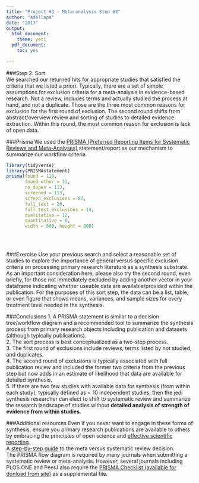 ```yaml
---
title: "Project #3 - Meta-analysis Step #2"
author: "adellapa"
date: "2017"
output:
  html_document:
    theme: yeti
  pdf_document:
    toc: yes
   
---
```



###Step 2. Sort  
We searched our returned hits for appropriate studies that satisfied the criteria that we listed a priori. Typically, there are a set of simple assumptions for exclusion criteria for a meta-analysis in evidence-based research. Not a review, includes terms and actually studied the process at hand, and not a duplicate. Those are the three most common reasons for exclusion for the first round of exclusion.  The second round shifts from abstract/overview review and sorting of studies to detailed evidence extraction. Within this round, the most common reason for exclusion is lack of open data. 

###Prisma
We used the [PRISMA (Preferred Reporting Items for Systematic Reviews and Meta-Analyses)](http://journals.plos.org/plosmedicine/article?id=10.1371/journal.pmed.1000097) statement/report as our mechanism to summarize our workflow criteria.


```r
library(tidyverse)
library(PRISMAstatement)
prisma(found = 118,
       found_other = 11,
       no_dupes = 113, 
       screened = 113, 
       screen_exclusions = 87, 
       full_text = 26,
       full_text_exclusions = 14, 
       qualitative = 12, 
       quantitative = 0,
       width = 800, height = 800)



```
<br>  

###Exercise
Use your previous search and select a reasonable set of studies to explore the importance of general versus specific exclusion criteria on processing primary research literature as a synthesis substrate. As an important consideration here, please also try the second round, even briefly, for those not immediately excluded by adding another vector in your dataframe indicating whether useable data are available/provided within the publication. For the purposes of this sort step, the data can be a list, table, or even figure that shows means, variances, and sample sizes for every treatment level needed in the synthesis.

###Conclusions
1. A PRISMA statement is similar to a decision tree/workflow diagram and a recommended tool to summarize the synthesis process from primary research objects including publication and datasets (although typically publications).  
2. The sort process is best conceptualized as a two-step process.  
3. The first round of exclusions include reviews, terms listed by not studied, and duplicates.  
4. The second round of exclusions is typically associated with full publication review and included the former two criteria from the previous step but now adds in an estimate of likelihood that data are available for detailed synthesis.  
5. If there are two few studies with available data for synthesis (from within each study), typically defined as < 10 independent studies, then the jedi synthesis researcher can elect to shift to systematic review and summarize the research landscape of studies without **detailed analysis of strength of evidence from within studies**.

###Additional resources
Even if you never want to engage in these forms of synthesis, ensure you primary research publications are available to others by embracing the principles of open science and [effective scientific reporting](http://onlinelibrary.wiley.com/wol1/doi/10.1111/2041-210X.12758/full).  
A [step-by-step guide](http://www.ccace.ed.ac.uk/research/software-resources/systematic-reviews-and-meta-analyses) to the meta versus systematic review decision.  
The PRISMA flow diagram is required by many journals when submitting a systematic review or meta-analysis. However, several journals including PLOS ONE and PeerJ also require the [PRISMA Checklist (available for donload from site)](http://www.prisma-statement.org) as a supplemental file.